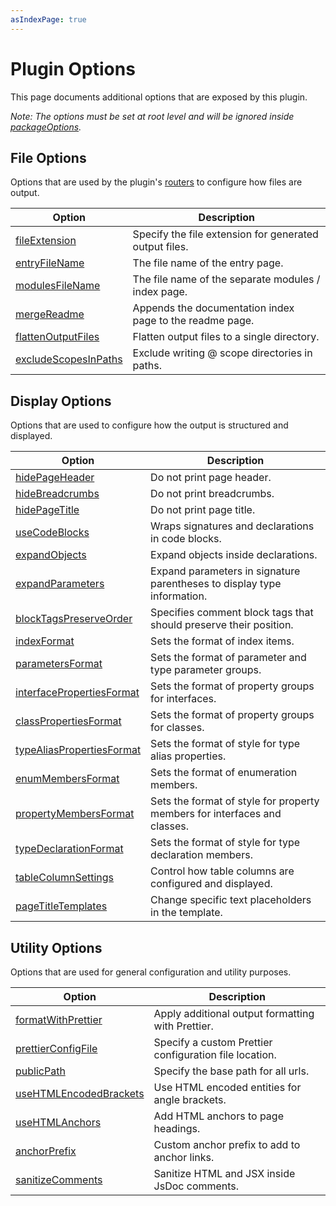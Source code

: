```yaml
---
asIndexPage: true
---
```



# Plugin Options

This page documents additional options that are exposed by this plugin.

_Note: The options must be set at root level and will be ignored inside [packageOptions](https://typedoc.org/documents/Options.Package_Options.html)._

## File Options

Options that are used by the plugin's [routers](/docs/output-file-structure) to configure how files are output.

| Option                                                                  | Description                                              |
| ----------------------------------------------------------------------- | -------------------------------------------------------- |
| [fileExtension](./options/file-options.mdx#fileextension)               | Specify the file extension for generated output files.   |
| [entryFileName](./options/file-options.mdx#entryfilename)               | The file name of the entry page.                         |
| [modulesFileName](./options/file-options.mdx#modulesfilename)           | The file name of the separate modules / index page.      |
| [mergeReadme](./options/file-options.mdx#mergereadme)                   | Appends the documentation index page to the readme page. |
| [flattenOutputFiles](./options/file-options.mdx#flattenoutputfiles)     | Flatten output files to a single directory.              |
| [excludeScopesInPaths](./options/file-options.mdx#excludescopesinpaths) | Exclude writing @ scope directories in paths.            |

## Display Options

Options that are used to configure how the output is structured and displayed.

| Option                                                                               | Description                                                               |
| ------------------------------------------------------------------------------------ | ------------------------------------------------------------------------- |
| [hidePageHeader](./options/display-options.mdx#hidepageheader)                       | Do not print page header.                                                 |
| [hideBreadcrumbs](./options/display-options.mdx#hidebreadcrumbs)                     | Do not print breadcrumbs.                                                 |
| [hidePageTitle](./options/display-options.mdx#hidepagetitle)                         | Do not print page title.                                                  |
| [useCodeBlocks](./options/display-options.mdx#usecodeblocks)                         | Wraps signatures and declarations in code blocks.                         |
| [expandObjects](./options/display-options.mdx#expandobjects)                         | Expand objects inside declarations.                                       |
| [expandParameters](./options/display-options.mdx#expandparameters)                   | Expand parameters in signature parentheses to display type information.   |
| [blockTagsPreserveOrder](./options/display-options.mdx#blocktagspreserveorder)       | Specifies comment block tags that should preserve their position.         |
| [indexFormat](./options/display-options.mdx#indexformat)                             | Sets the format of index items.                                           |
| [parametersFormat](./options/display-options.mdx#parametersformat)                   | Sets the format of parameter and type parameter groups.                   |
| [interfacePropertiesFormat](./options/display-options.mdx#interfacepropertiesformat) | Sets the format of property groups for interfaces.                        |
| [classPropertiesFormat](./options/display-options.mdx#classpropertiesformat)         | Sets the format of property groups for classes.                           |
| [typeAliasPropertiesFormat](./options/display-options.mdx#typealiaspropertiesformat) | Sets the format of style for type alias properties.                       |
| [enumMembersFormat](./options/display-options.mdx#enummembersformat)                 | Sets the format of enumeration members.                                   |
| [propertyMembersFormat](./options/display-options.mdx#propertymembersformat)         | Sets the format of style for property members for interfaces and classes. |
| [typeDeclarationFormat](./options/display-options.mdx#typedeclarationformat)         | Sets the format of style for type declaration members.                    |
| [tableColumnSettings](./options/display-options.mdx#tablecolumnsettings)             | Control how table columns are configured and displayed.                   |
| [pageTitleTemplates](./options/display-options.mdx#pagetitletemplates)               | Change specific text placeholders in the template.                        |

## Utility Options

Options that are used for general configuration and utility purposes.

| Option                                                                         | Description                                            |
| ------------------------------------------------------------------------------ | ------------------------------------------------------ |
| [formatWithPrettier](./options/utility-options.mdx#formatwithprettier)         | Apply additional output formatting with Prettier.      |
| [prettierConfigFile](./options/utility-options.mdx#prettierconfigfile)         | Specify a custom Prettier configuration file location. |
| [publicPath](./options/utility-options.mdx#publicpath)                         | Specify the base path for all urls.                    |
| [useHTMLEncodedBrackets](./options/utility-options.mdx#usehtmlencodedbrackets) | Use HTML encoded entities for angle brackets.          |
| [useHTMLAnchors](./options/utility-options.mdx#usehtmlanchors)                 | Add HTML anchors to page headings.                     |
| [anchorPrefix](./options/utility-options.mdx#anchorprefix)                     | Custom anchor prefix to add to anchor links.           |
| [sanitizeComments](./options/utility-options.mdx#sanitizecomments)             | Sanitize HTML and JSX inside JsDoc comments.           |
